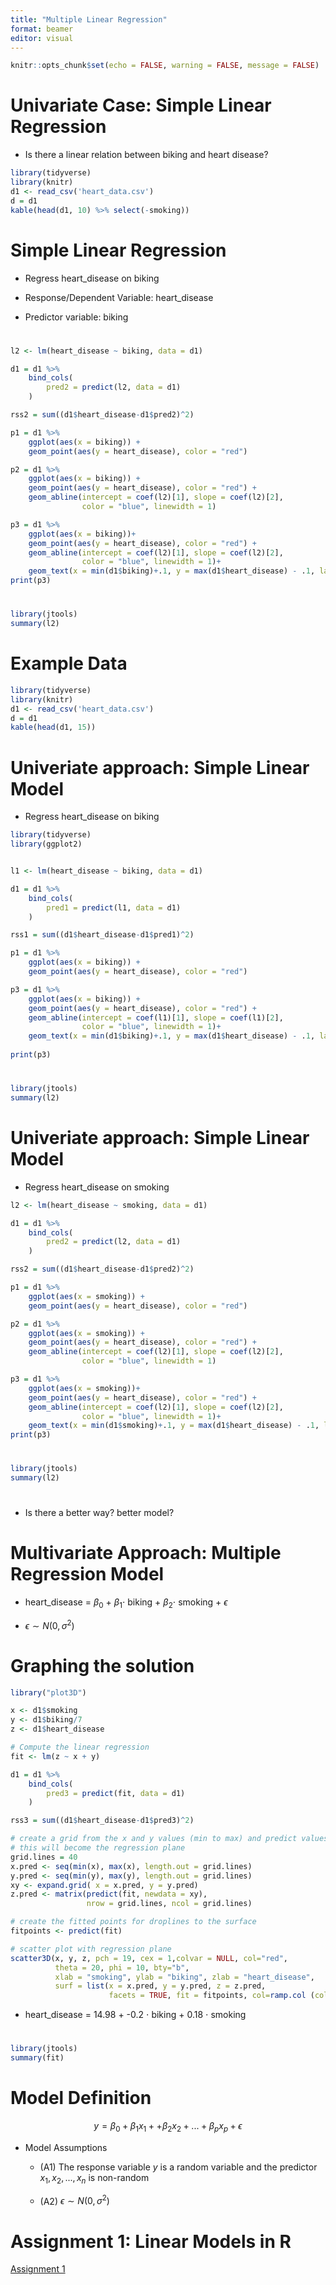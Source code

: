 ```yaml
---
title: "Multiple Linear Regression"
format: beamer
editor: visual
---
```


```r
knitr::opts_chunk$set(echo = FALSE, warning = FALSE, message = FALSE)
```

# Univariate Case: Simple Linear Regression

-   Is there a linear relation between biking and heart disease?

```r
library(tidyverse)
library(knitr)
d1 <- read_csv('heart_data.csv')
d = d1
kable(head(d1, 10) %>% select(-smoking))
```

# Simple Linear Regression

-   Regress heart_disease on biking

-   Response/Dependent Variable: heart_disease

-   Predictor variable: biking

# 

```r
l2 <- lm(heart_disease ~ biking, data = d1)

d1 = d1 %>%
    bind_cols(
        pred2 = predict(l2, data = d1)
    ) 

rss2 = sum((d1$heart_disease-d1$pred2)^2)

p1 = d1 %>%
    ggplot(aes(x = biking)) +
    geom_point(aes(y = heart_disease), color = "red")

p2 = d1 %>%
    ggplot(aes(x = biking)) +
    geom_point(aes(y = heart_disease), color = "red") +
    geom_abline(intercept = coef(l2)[1], slope = coef(l2)[2],
                color = "blue", linewidth = 1)

p3 = d1 %>%
    ggplot(aes(x = biking))+
    geom_point(aes(y = heart_disease), color = "red") +
    geom_abline(intercept = coef(l2)[1], slope = coef(l2)[2],
                color = "blue", linewidth = 1)+
    geom_text(x = min(d1$biking)+.1, y = max(d1$heart_disease) - .1, label = paste0("R2 = ", round(summary(l2)$r.squared, 2)))
print(p3)
```

# 

```r
library(jtools)
summary(l2)
```

# Example Data

```r
library(tidyverse)
library(knitr)
d1 <- read_csv('heart_data.csv')
d = d1
kable(head(d1, 15))
```

# Univeriate approach: Simple Linear Model

-   Regress heart_disease on biking

```r
library(tidyverse)
library(ggplot2)


l1 <- lm(heart_disease ~ biking, data = d1)

d1 = d1 %>%
    bind_cols(
        pred1 = predict(l1, data = d1)
    )

rss1 = sum((d1$heart_disease-d1$pred1)^2)

p1 = d1 %>%
    ggplot(aes(x = biking)) +
    geom_point(aes(y = heart_disease), color = "red")

p3 = d1 %>%
    ggplot(aes(x = biking)) +
    geom_point(aes(y = heart_disease), color = "red") +
    geom_abline(intercept = coef(l1)[1], slope = coef(l1)[2],
                color = "blue", linewidth = 1)+
    geom_text(x = min(d1$biking)+.1, y = max(d1$heart_disease) - .1, label = paste0("R2 = ", round(summary(l1)$r.squared, 2)))
    
print(p3)
```

# 

```r
library(jtools)
summary(l2)
```

# Univeriate approach: Simple Linear Model

-   Regress heart_disease on smoking

```r

l2 <- lm(heart_disease ~ smoking, data = d1)

d1 = d1 %>%
    bind_cols(
        pred2 = predict(l2, data = d1)
    ) 

rss2 = sum((d1$heart_disease-d1$pred2)^2)

p1 = d1 %>%
    ggplot(aes(x = smoking)) +
    geom_point(aes(y = heart_disease), color = "red")

p2 = d1 %>%
    ggplot(aes(x = smoking)) +
    geom_point(aes(y = heart_disease), color = "red") +
    geom_abline(intercept = coef(l2)[1], slope = coef(l2)[2],
                color = "blue", linewidth = 1)

p3 = d1 %>%
    ggplot(aes(x = smoking))+
    geom_point(aes(y = heart_disease), color = "red") +
    geom_abline(intercept = coef(l2)[1], slope = coef(l2)[2],
                color = "blue", linewidth = 1)+
    geom_text(x = min(d1$smoking)+.1, y = max(d1$heart_disease) - .1, label = paste0("R2 = ", round(summary(l2)$r.squared, 2)))
print(p3)
```

# 

```r
library(jtools)
summary(l2)
```

# 

-   Is there a better way? better model?

# Multivariate Approach: Multiple Regression Model

-   heart_disease = $\beta_0$ + $\beta_1\cdot$ biking + $\beta_2\cdot$ smoking + $\epsilon$

-   $\epsilon \sim N(0, \sigma^2)$

# Graphing the solution

```r
library("plot3D")

x <- d1$smoking
y <- d1$biking/7
z <- d1$heart_disease

# Compute the linear regression 
fit <- lm(z ~ x + y)

d1 = d1 %>%
    bind_cols(
        pred3 = predict(fit, data = d1)
    ) 

rss3 = sum((d1$heart_disease-d1$pred3)^2)

# create a grid from the x and y values (min to max) and predict values for every point
# this will become the regression plane
grid.lines = 40
x.pred <- seq(min(x), max(x), length.out = grid.lines)
y.pred <- seq(min(y), max(y), length.out = grid.lines)
xy <- expand.grid( x = x.pred, y = y.pred)
z.pred <- matrix(predict(fit, newdata = xy), 
                 nrow = grid.lines, ncol = grid.lines)

# create the fitted points for droplines to the surface
fitpoints <- predict(fit)

# scatter plot with regression plane
scatter3D(x, y, z, pch = 19, cex = 1,colvar = NULL, col="red", 
          theta = 20, phi = 10, bty="b",
          xlab = "smoking", ylab = "biking", zlab = "heart_disease",  
          surf = list(x = x.pred, y = y.pred, z = z.pred,  
                      facets = TRUE, fit = fitpoints, col=ramp.col (col = c("dodgerblue3","seagreen2"), n = 300, alpha=0.9), border="black"), main = paste0("RSS: ",round(rss3,2), ", R2 = ", round(summary(fit)$r.squared, 2)))
```

-   heart_disease = 14.98 + -0.2 $\cdot$ biking + 0.18 $\cdot$ smoking

# 

```r
library(jtools)
summary(fit)
```

# Model Definition

$$
y = \beta_0 + \beta_1x_1 + + \beta_2x_2 +...+ \beta_px_p + \epsilon
$$

-   Model Assumptions

    -   (A1) The response variable $y$ is a random variable and the predictor $x_1, x_2, ..., x_n$ is non-random

    -   (A2) $\epsilon \sim N(0, \sigma^2)$

# Assignment 1: Linear Models in R

[Assignment 1](../assignments/a1.html)
